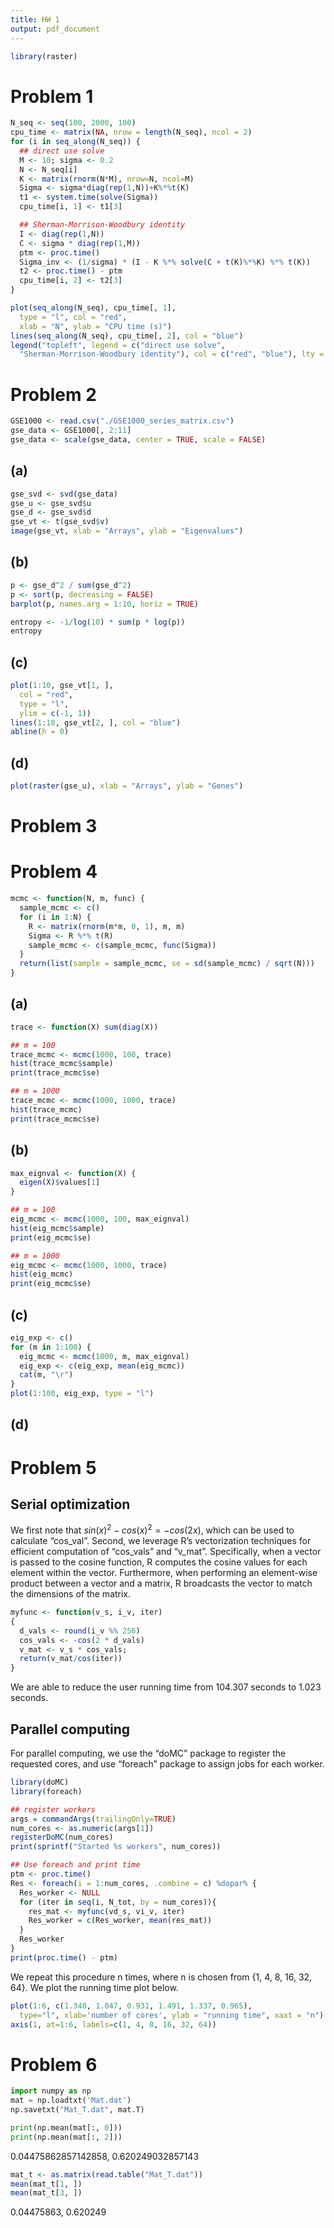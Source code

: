 ```yaml
---
title: HW 1
output: pdf_document
---
```


```r
library(raster)
```

# Problem 1
```r
N_seq <- seq(100, 2000, 100)
cpu_time <- matrix(NA, nrow = length(N_seq), ncol = 2)
for (i in seq_along(N_seq)) {
  ## direct use solve
  M <- 10; sigma <- 0.2
  N <- N_seq[i]
  K <- matrix(rnorm(N*M), nrow=N, ncol=M)
  Sigma <- sigma*diag(rep(1,N))+K%*%t(K)
  t1 <- system.time(solve(Sigma))
  cpu_time[i, 1] <- t1[3]

  ## Sherman-Morrison-Woodbury identity
  I <- diag(rep(1,N))
  C <- sigma * diag(rep(1,M))
  ptm <- proc.time()
  Sigma_inv <- (1/sigma) * (I - K %*% solve(C + t(K)%*%K) %*% t(K))
  t2 <- proc.time() - ptm
  cpu_time[i, 2] <- t2[3]
}
```

```r
plot(seq_along(N_seq), cpu_time[, 1],
  type = "l", col = "red",
  xlab = "N", ylab = "CPU time (s)")
lines(seq_along(N_seq), cpu_time[, 2], col = "blue")
legend("topleft", legend = c("direct use solve",
  "Sherman-Morrison-Woodbury identity"), col = c("red", "blue"), lty = 1)
```

# Problem 2
```r
GSE1000 <- read.csv("./GSE1000_series_matrix.csv")
gse_data <- GSE1000[, 2:11]
gse_data <- scale(gse_data, center = TRUE, scale = FALSE)
```

## (a)
```r
gse_svd <- svd(gse_data)
gse_u <- gse_svd$u
gse_d <- gse_svd$d
gse_vt <- t(gse_svd$v)
image(gse_vt, xlab = "Arrays", ylab = "Eigenvalues")
```

## (b)
```r
p <- gse_d^2 / sum(gse_d^2)
p <- sort(p, decreasing = FALSE)
barplot(p, names.arg = 1:10, horiz = TRUE)
```

```r
entropy <- -1/log(10) * sum(p * log(p))
entropy
```

## (c)
```r
plot(1:10, gse_vt[1, ],
  col = "red",
  type = "l",
  ylim = c(-1, 1))
lines(1:10, gse_vt[2, ], col = "blue")
abline(h = 0)
```

## (d)
```r
plot(raster(gse_u), xlab = "Arrays", ylab = "Genes")
```

# Problem 3

# Problem 4
```r
mcmc <- function(N, m, func) {
  sample_mcmc <- c()
  for (i in 1:N) {
    R <- matrix(rnorm(m*m, 0, 1), m, m)
    Sigma <- R %*% t(R)
    sample_mcmc <- c(sample_mcmc, func(Sigma))
  }
  return(list(sample = sample_mcmc, se = sd(sample_mcmc) / sqrt(N)))
}
```

## (a)
```r
trace <- function(X) sum(diag(X))

## m = 100
trace_mcmc <- mcmc(1000, 100, trace)
hist(trace_mcmc$sample)
print(trace_mcmc$se)

## m = 1000
trace_mcmc <- mcmc(1000, 1000, trace)
hist(trace_mcmc)
print(trace_mcmc$se)
```

## (b)
```r
max_eignval <- function(X) {
  eigen(X)$values[1]
}

## m = 100
eig_mcmc <- mcmc(1000, 100, max_eignval)
hist(eig_mcmc$sample)
print(eig_mcmc$se)

## m = 1000
eig_mcmc <- mcmc(1000, 1000, trace)
hist(eig_mcmc)
print(eig_mcmc$se)
```

## (c)
```r
eig_exp <- c()
for (m in 1:100) {
  eig_mcmc <- mcmc(1000, m, max_eignval)
  eig_exp <- c(eig_exp, mean(eig_mcmc))
  cat(m, "\r")
}
plot(1:100, eig_exp, type = "l")
```

## (d)


# Problem 5
## Serial optimization
We first note that $sin(x)^2 - cos(x)^2 = -cos(2x)$, which can be used to calculate "cos_val". Second, we leverage R's vectorization techniques for efficient computation of "cos_vals" and "v_mat". Specifically, when a vector is passed to the cosine function, R computes the cosine values for each element within the vector. Furthermore, when performing an element-wise product between a vector and a matrix, R broadcasts the vector to match the dimensions of the matrix.

```r
myfunc <- function(v_s, i_v, iter)
{
  d_vals <- round(i_v %% 256)
  cos_vals <- -cos(2 * d_vals)
  v_mat <- v_s * cos_vals;
  return(v_mat/cos(iter))
}
```

We are able to reduce the user running time from 104.307 seconds to 1.023 seconds.

## Parallel computing
For parallel computing, we use the "doMC" package to register the requested cores, and use "foreach" package to assign jobs for each worker.
```r
library(doMC)
library(foreach)

## register workers
args = commandArgs(trailingOnly=TRUE)
num_cores <- as.numeric(args[1])
registerDoMC(num_cores)
print(sprintf("Started %s workers", num_cores))
```

```r
## Use foreach and print time
ptm <- proc.time()
Res <- foreach(i = 1:num_cores, .combine = c) %dopar% {
  Res_worker <- NULL
  for (iter in seq(i, N_tot, by = num_cores)){
    res_mat <- myfunc(vd_s, vi_v, iter)
    Res_worker = c(Res_worker, mean(res_mat))
  }
  Res_worker
}
print(proc.time() - ptm)
```

We repeat this procedure n times, where n is chosen from {1, 4, 8, 16, 32, 64}. We plot the running time plot below.
```r
plot(1:6, c(1.340, 1.047, 0.931, 1.491, 1.337, 0.965),
  type="l", xlab='number of cores', ylab = "running time", xaxt = "n")
axis(1, at=1:6, labels=c(1, 4, 8, 16, 32, 64))
```

# Problem 6
```python
import numpy as np
mat = np.loadtxt('Mat.dat')
np.savetxt("Mat_T.dat", mat.T)

print(np.mean(mat[:, 0]))
print(np.mean(mat[:, 2]))
```
0.04475862857142858, 0.620249032857143

```r
mat_t <- as.matrix(read.table("Mat_T.dat"))
mean(mat_t[1, ])
mean(mat_t[3, ])
```
0.04475863, 0.620249
